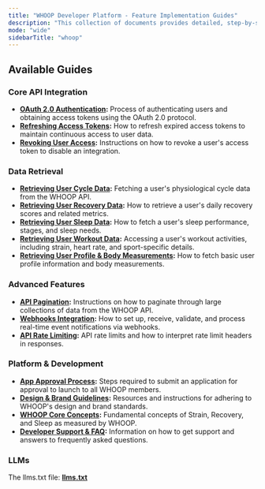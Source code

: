 ```yaml
---
title: "WHOOP Developer Platform - Feature Implementation Guides"
description: "This collection of documents provides detailed, step-by-step guides for Coding AI Agents to implement various features of the WHOOP Developer Platform."
mode: "wide"
sidebarTitle: "whoop"
---
```


## Available Guides

### Core API Integration
*   **[OAuth 2.0 Authentication](docs/oauth):** Process of authenticating users and obtaining access tokens using the OAuth 2.0 protocol.
*   **[Refreshing Access Tokens](docs/refresh-auth):** How to refresh expired access tokens to maintain continuous access to user data.
*   **[Revoking User Access](docs/revoking):** Instructions on how to revoke a user's access token to disable an integration.

### Data Retrieval
*   **[Retrieving User Cycle Data](docs/get-cycle-data):** Fetching a user's physiological cycle data from the WHOOP API.
*   **[Retrieving User Recovery Data](docs/get-recovery-data):** How to retrieve a user's daily recovery scores and related metrics.
*   **[Retrieving User Sleep Data](docs/get-sleep-data):** How to fetch a user's sleep performance, stages, and sleep needs.
*   **[Retrieving User Workout Data](docs/get-workout-data):** Accessing a user's workout activities, including strain, heart rate, and sport-specific details.
*   **[Retrieving User Profile & Body Measurements](docs/get-user-profile):** How to fetch basic user profile information and body measurements.

### Advanced Features
*   **[API Pagination](docs/api-pagination):** Instructions on how to paginate through large collections of data from the WHOOP API.
*   **[Webhooks Integration](docs/webhooks):** How to set up, receive, validate, and process real-time event notifications via webhooks.
*   **[API Rate Limiting](docs/rate-limiting):** API rate limits and how to interpret rate limit headers in responses.

### Platform & Development
*   **[App Approval Process](docs/app-approval):** Steps required to submit an application for approval to launch to all WHOOP members.
*   **[Design & Brand Guidelines](docs/design-guidelines):** Resources and instructions for adhering to WHOOP's design and brand standards.
*   **[WHOOP Core Concepts](docs/core-concepts):** Fundamental concepts of Strain, Recovery, and Sleep as measured by WHOOP.
*   **[Developer Support & FAQ](docs/support-faq):** Information on how to get support and answers to frequently asked questions.

### LLMs
The llms.txt file: **[llms.txt](llms.mdx)**